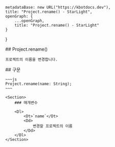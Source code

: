 
    metadataBase: new URL("https://kbotdocs.dev"),
    title: "Project.rename() - StarLight",
    openGraph: {
        ...openGraph,
        title: "Project.rename() - StarLight"
    }
}

<Section>
    ## Project.rename()

    프로젝트의 이름을 변경합니다.
</Section>
<Section>
    ## 구문

    ~~~js
    Project.rename(name: String);
    ~~~

    <Section>
        ### 매개변수

        <Dl>
            <Dt>`name`</Dt>
            <Dd>
                변경할 프로젝트의 이름
            </Dd>
        </Dl>
    </Section>
</Section>